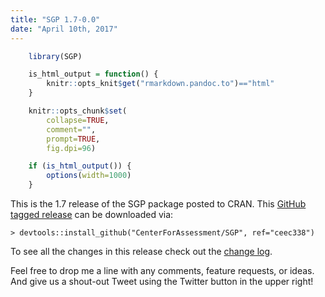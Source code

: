 ```yaml
---
title: "SGP 1.7-0.0"
date: "April 10th, 2017"
---
```


```r
    library(SGP)

    is_html_output = function() {
        knitr::opts_knit$get("rmarkdown.pandoc.to")=="html"
    }

    knitr::opts_chunk$set(
        collapse=TRUE,
        comment="",
        prompt=TRUE,
        fig.dpi=96)

    if (is_html_output()) {
        options(width=1000)
    }
```


This is the 1.7 release of the SGP package posted to CRAN. This [GitHub tagged release](https://github.com/CenterForAssessment/SGP/releases/tag/ceec338)
can be downloaded via:

```
> devtools::install_github("CenterForAssessment/SGP", ref="ceec338")
```

To see all the changes in this release check out the [change log](https://sgp.io/news/index.html#sgp-1-7-0-0).


Feel free to drop me a line with any comments, feature requests, or ideas. And give us a shout-out Tweet using the Twitter button in the upper right!
